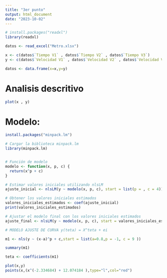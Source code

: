 ```yaml
---
title: "3er punto"
output: html_document
date: "2023-10-02"
---
```



```r
# install.packages("readxl")
library(readxl)

```

```r
datos <- read_excel("Metro.xlsx")
```

```r
x <- c(datos$`Tiempo V1` , datos$`Tiempo V2` , datos$`Tiempo V3`)
y <- c(datos$`Velocidad V1` , datos$`Velocidad V2` , datos$`Velocidad V3`)

datos <- data.frame(x=x,y=y)
```

# Analisis descritivo
```r
plot(x , y)
```

# Modelo:


```r
install.packages("minpack.lm")
```
```r
# Cargar la biblioteca minpack.lm
library(minpack.lm)


# Función de modelo
modelo <- function(x, p, c) {
  return(x^p + c)
}

# Estimar valores iniciales utilizando nlsLM
ajuste_inicial <- nlsLM(y ~ modelo(x, p, c), start = list(p = , c = 4))

# Obtener los valores iniciales estimados
valores_iniciales_estimados <- coef(ajuste_inicial)
print(valores_iniciales_estimados)

# Ajustar el modelo final con los valores iniciales estimados
ajuste_final <- nlsLM(y ~ modelo(x, p, c), start = valores_iniciales_estimados)

```


```r
# MODELO AJUSTE DE CURVA y(teta) = X^teta + ei

m1 <- nls(y ~ (x-a)^p + c,start = list(a=0.8,p = -1, c = 9 ))

```


```r
summary(m1)
```

```r
teta <- coefficients(m1)
```


```r
plot(x,y)
points(x,(x^(-2.334684) + 12.074184 ),type="l",col="red")

```


```r

```


```r

```

